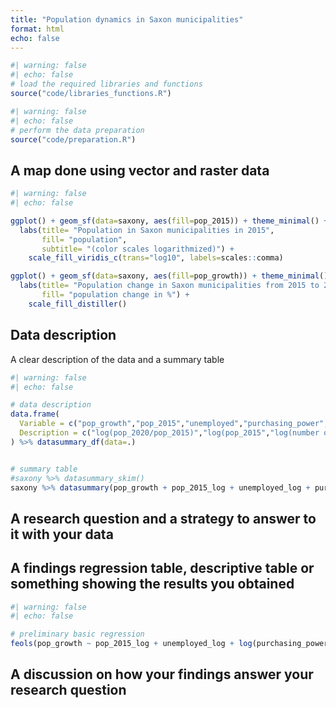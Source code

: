 ```yaml
---
title: "Population dynamics in Saxon municipalities"
format: html
echo: false
---
```


```r
#| warning: false
#| echo: false
# load the required libraries and functions
source("code/libraries_functions.R")
```

```r
#| warning: false
#| echo: false
# perform the data preparation
source("code/preparation.R")
```

## A map done using vector and raster data 

```r
#| warning: false
#| echo: false

ggplot() + geom_sf(data=saxony, aes(fill=pop_2015)) + theme_minimal() + 
  labs(title= "Population in Saxon municipalities in 2015", 
       fill= "population", 
       subtitle= "(color scales logarithmized)") +
    scale_fill_viridis_c(trans="log10", labels=scales::comma)

ggplot() + geom_sf(data=saxony, aes(fill=pop_growth)) + theme_minimal() + 
  labs(title= "Population change in Saxon municipalities from 2015 to 2020", 
       fill= "population change in %") +
    scale_fill_distiller()

```

## Data description

A clear description of the data and a summary table

```r
#| warning: false
#| echo: false

# data description
data.frame(
  Variable = c("pop_growth","pop_2015","unemployed","purchasing_power","distance_supermarkets","distance_pharmacy"), 
  Description = c("log(pop_2020/pop_2015)","log(pop_2015","log(number of unemployed in 2010)","log(available income per capita in 2010 in Euro)","log(average distance to the next supermarket)","log(average distance to the next pharmacy)")
) %>% datasummary_df(data=.)


# summary table
#saxony %>% datasummary_skim()
saxony %>% datasummary(pop_growth + pop_2015_log + unemployed_log + purchasing_power + distance_supermarkets + distance_pharmacy ~ Mean + SD + Min + Median + Max + Histogram, data=.)
```


## A research question and a strategy to answer to it with your data



## A findings regression table, descriptive table or something showing the results you obtained

```r
#| warning: false
#| echo: false

# preliminary basic regression
feols(pop_growth ~ pop_2015_log + unemployed_log + log(purchasing_power) + distance_supermarkets + distance_pharmacy, data=saxony, vcov=~ORTSNAME) %>% modelsummary()
```


## A discussion on how your findings answer your research question 